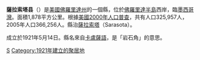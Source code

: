 {{Unreferenced|time=2019-02-06T11:22:23+00:00}}
{{noteTA
|T=zh-hans:萨拉索塔县 (佛罗里达州);zh-hk:薩拉索塔縣 (佛羅里達州);zh-tw:薩拉索塔郡 (佛羅里達州);
|1=zh-hans:县;zh-hk:縣;zh-tw:郡;
}}

<!--[[File:Map_of_Florida_highlighting_Sarasota_County.svg|250px]]-->
{{Infobox U.S. County|
 county  = 薩拉索塔縣|
 state = 佛羅里達州|
 en county  = Sarasota County|
 en state = Florida |
 seal =
|
 map = Sarasota County Florida.png |
 founded = 1921年5月14日|
 seat = [[萨拉索塔_(佛罗里达州)|萨拉索塔]] | 
 area_total_sq_mi =725 |
 area_land_sq_mi  =572 |
 area_water_sq_mi =154 |
 area percentage = 21.19% |
 census yr = 2000|
 pop = 325957 |
 density_km2 =220|
 web = www.scgov.net|
|}}
'''薩拉索塔县'''（{{lang-en|Sarasota County}}）是[[美國|美國]][[佛羅里達州|佛羅里達州]]的一個縣，位於[[佛羅里達半島|佛羅里達半島]]西岸，臨[[墨西哥灣|墨西哥灣]]。面積1,878平方公里。根據[[美國2000年人口普查|美國2000年人口普查]]，共有人口325,957人，2005年人口366,256人。縣治[[萨拉索塔_(佛罗里达州)|薩拉索塔]]（Sarasota）。

成立於1921年5月14日。縣名來自[[卡盧薩人|卡盧薩語]]，是「岩石角」的意思。

{{薩拉索塔縣 (佛羅里達州)}}
{{Florida}}
{{Florida-stub}}

[[Category:佛羅里達州行政區劃|S]]
[[Category:1921年建立的聚居地|Category:1921年建立的聚居地]]